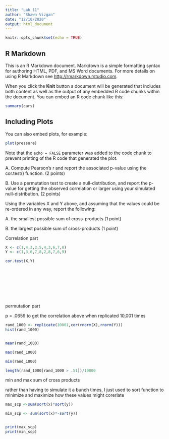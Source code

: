 ```yaml
---
title: "Lab 11"
author: "Shawn Vizgan"
date: "12/10/2020"
output: html_document
---
```


```r
knitr::opts_chunk$set(echo = TRUE)
```

## R Markdown

This is an R Markdown document. Markdown is a simple formatting syntax for authoring HTML, PDF, and MS Word documents. For more details on using R Markdown see <http://rmarkdown.rstudio.com>.

When you click the **Knit** button a document will be generated that includes both content as well as the output of any embedded R code chunks within the document. You can embed an R code chunk like this:

```r
summary(cars)
```

## Including Plots

You can also embed plots, for example:

```r
plot(pressure)
```

Note that the `echo = FALSE` parameter was added to the code chunk to prevent printing of the R code that generated the plot.


A. Compute Pearson’s r and report the associated p-value using the cor.test() function. (2 points)

B. Use a permutation test to create a null-distribution, and report the p-value for getting the observed correlation or larger using your simulated null-distribution. (2 points)

Using the variables X and Y above, and assuming that the values could be re-ordered in any way, report the following:

A. the smallest possible sum of cross-products (1 point)

B. the largest possible sum of cross-products (1 point)


Correlation part
```r


X <- c(1,4,3,2,5,4,3,6,7,8)
Y <- c(1,3,6,7,8,2,8,7,6,9)

cor.test(X,Y)










```





permutation part

p = .0659 to get the correlation above when replicated 10,001 times
```r
rand_1000 <- replicate(10001,cor(rnorm(X),rnorm(Y)))
hist(rand_1000)


mean(rand_1000)

max(rand_1000)

min(rand_1000)

length(rand_1000[rand_1000 > .51])/10000 


```

min and max sum of cross products

rather than having to simulate it a bunch times, I just used to sort function to minimize and maximize how these values might corerlate

```r

max_scp <-sum(sort(x)*sort(y))

min_scp <- sum(sort(x)*-sort(y))


print(max_scp)
print(min_scp)

```